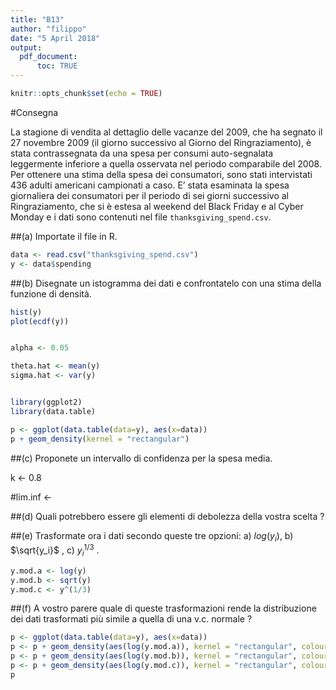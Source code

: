 ```yaml
---
title: "B13"
author: "filippo"
date: "5 April 2018"
output: 
  pdf_document:
      toc: TRUE
---
```


```r
knitr::opts_chunk$set(echo = TRUE)
```

#Consegna

La stagione di vendita al dettaglio delle vacanze del 2009, che ha segnato il 27 novembre 2009 (il giorno successivo al Giorno del Ringraziamento), è stata contrassegnata da una spesa per consumi auto-segnalata leggermente inferiore a quella osservata nel periodo comparabile del 2008. Per ottenere una stima della spesa dei consumatori, sono stati intervistati 436 adulti americani campionati a caso. E’ stata esaminata la spesa giornaliera dei consumatori per il periodo di sei giorni successivo al Ringraziamento, che si è estesa al weekend del Black Friday e al Cyber Monday e i dati sono contenuti nel file `thanksgiving_spend.csv`.  

##(a) Importate il file in R.

```r
data <- read.csv("thanksgiving_spend.csv")
y <- data$spending
```

##(b) Disegnate un istogramma dei dati e confrontatelo con una stima della funzione di densità.  
```r
hist(y)
plot(ecdf(y))


alpha <- 0.05 

theta.hat <- mean(y)
sigma.hat <- var(y) 


library(ggplot2)
library(data.table) 

p <- ggplot(data.table(data=y), aes(x=data))
p + geom_density(kernel = "rectangular")
```

##(c) Proponete un intervallo di confidenza per la spesa media. 

k <- 0.8

#lim.inf <- 


##(d) Quali potrebbero essere gli elementi di debolezza della vostra scelta ? 



##(e) Trasformate ora i dati secondo queste tre opzioni: a) $log(y_i)$, b) $\sqrt{y_i}$ , c) $y_i^{1/3}$ .  

```r
y.mod.a <- log(y)
y.mod.b <- sqrt(y)
y.mod.c <- y^(1/3)
```

##(f) A vostro parere quale di queste trasformazioni rende la distribuzione dei dati trasformati più simile a quella di una v.c. normale ?

```r
p <- ggplot(data.table(data=y), aes(x=data))
p <- p + geom_density(aes(log(y.mod.a)), kernel = "rectangular", colour="#CC0000")
p <- p + geom_density(aes(log(y.mod.b)), kernel = "rectangular", colour="#00CC00")
p <- p + geom_density(aes(log(y.mod.c)), kernel = "rectangular", colour="#0000CC")
p
```
